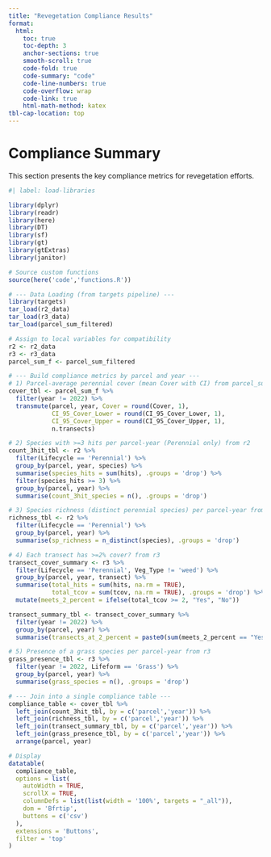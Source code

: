 ```yaml
---
title: "Revegetation Compliance Results"
format: 
  html:
    toc: true
    toc-depth: 3
    anchor-sections: true
    smooth-scroll: true
    code-fold: true
    code-summary: "code"
    code-line-numbers: true
    code-overflow: wrap
    code-link: true
    html-math-method: katex
tbl-cap-location: top
---
```


# Compliance Summary

This section presents the key compliance metrics for revegetation efforts.

```r
#| label: load-libraries

library(dplyr)
library(readr)
library(here)
library(DT)
library(sf)
library(gt)
library(gtExtras)
library(janitor)

# Source custom functions
source(here('code','functions.R'))

# --- Data Loading (from targets pipeline) ---
library(targets)
tar_load(r2_data)
tar_load(r3_data)
tar_load(parcel_sum_filtered)

# Assign to local variables for compatibility
r2 <- r2_data
r3 <- r3_data
parcel_sum_f <- parcel_sum_filtered

# --- Build compliance metrics by parcel and year ---
# 1) Parcel-average perennial cover (mean Cover with CI) from parcel_sum_f
cover_tbl <- parcel_sum_f %>%
  filter(year != 2022) %>%
  transmute(parcel, year, Cover = round(Cover, 1),
            CI_95_Cover_Lower = round(CI_95_Cover_Lower, 1), 
            CI_95_Cover_Upper = round(CI_95_Cover_Upper, 1), 
            n.transects)

# 2) Species with >=3 hits per parcel-year (Perennial only) from r2
count_3hit_tbl <- r2 %>%
  filter(Lifecycle == 'Perennial') %>%
  group_by(parcel, year, species) %>%
  summarise(species_hits = sum(hits), .groups = 'drop') %>%
  filter(species_hits >= 3) %>%
  group_by(parcel, year) %>%
  summarise(count_3hit_species = n(), .groups = 'drop')

# 3) Species richness (distinct perennial species) per parcel-year from r2
richness_tbl <- r2 %>%
  filter(Lifecycle == 'Perennial') %>%
  group_by(parcel, year) %>%
  summarise(sp_richness = n_distinct(species), .groups = 'drop')

# 4) Each transect has >=2% cover? from r3
transect_cover_summary <- r3 %>%
  filter(Lifecycle == 'Perennial', Veg_Type != 'weed') %>%
  group_by(parcel, year, transect) %>%
  summarise(total_hits = sum(hits, na.rm = TRUE),
            total_tcov = sum(tcov, na.rm = TRUE), .groups = 'drop') %>%
  mutate(meets_2_percent = ifelse(total_tcov >= 2, "Yes", "No"))

transect_summary_tbl <- transect_cover_summary %>%
  filter(year != 2022) %>%
  group_by(parcel, year) %>%
  summarise(transects_at_2_percent = paste0(sum(meets_2_percent == "Yes"), "/", n()), .groups = 'drop')

# 5) Presence of a grass species per parcel-year from r3
grass_presence_tbl <- r3 %>%
  filter(year != 2022, Lifeform == 'Grass') %>%
  group_by(parcel, year) %>%
  summarise(grass_species = n(), .groups = 'drop')

# --- Join into a single compliance table ---
compliance_table <- cover_tbl %>%
  left_join(count_3hit_tbl, by = c('parcel','year')) %>%
  left_join(richness_tbl, by = c('parcel','year')) %>%
  left_join(transect_summary_tbl, by = c('parcel','year')) %>%
  left_join(grass_presence_tbl, by = c('parcel','year')) %>%
  arrange(parcel, year)

# Display
datatable(
  compliance_table,
  options = list(
    autoWidth = TRUE,
    scrollX = TRUE,
    columnDefs = list(list(width = '100%', targets = "_all")),
    dom = 'Bfrtip',
    buttons = c('csv')
  ),
  extensions = 'Buttons',
  filter = 'top'
)
```
